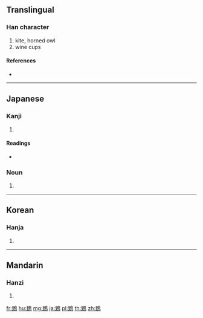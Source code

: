 {{character info/new}}
==Translingual==

===Han character===
{{Han char|rn=196|rad=鳥|as=06|sn=17|four=|canj=MGHAF}}

# kite, horned owl
# wine cups

====References====
* {{Han ref|kx=1489.150|dkj=46833|hdz=74629.050|uh=9D44|ud=40260}}

----

==Japanese==

===Kanji===
{{ja-kanji|grade=|rs=鳥06}}

# {{defn|lang=ja|sort=鳥06}}

====Readings====
* {{ja-readings|goon=[[し]] (shi)|kanon=[[し]] (shi)|kun=[[とび]] (tobi), [[ふくろう]] (fukurō)}}

===Noun===
{{ja-kanjitab|yomi=k|とび}}
{{ja-noun|とび|トビ}}

# {{altspell|lang=ja|鳶}}

----

==Korean==

===Hanja===
{{ko-hanja|hangeul=치|eumhun=|rv=chi|mr=ch'i|y=chi}}

# {{defn|lang=ko|sort=鳥06}}

----

==Mandarin==

===Hanzi===
{{cmn-hanzi|pin=[[chī]] ([[chi1]]), [[zhī]] ([[zhi1]])|wg=ch'ih<sup>1</sup>, chih<sup>1</sup>}}

# {{defn|lang=cmn|sort=鳥06}}

[[fr:鵄]]
[[hu:鵄]]
[[mg:鵄]]
[[ja:鵄]]
[[pl:鵄]]
[[th:鵄]]
[[zh:鵄]]
